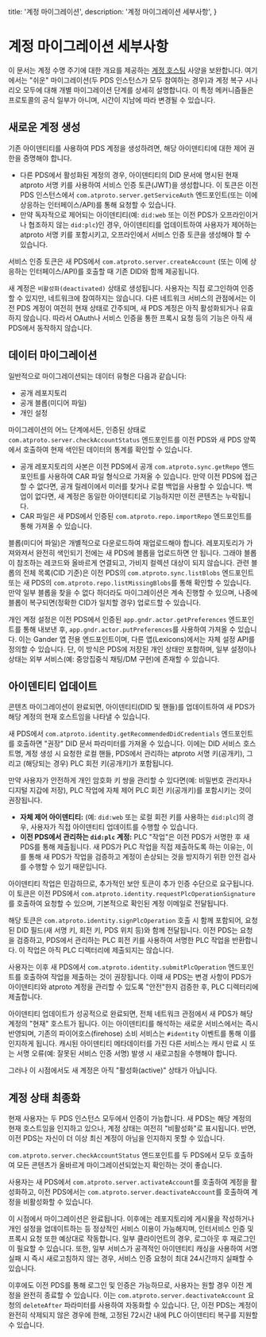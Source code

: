   title: '계정 마이그레이션',
  description: '계정 마이그레이션 세부사항',
}

# 계정 마이그레이션 세부사항

이 문서는 계정 수명 주기에 대한 개요를 제공하는 [계정 호스팅](/specs/account) 사양을 보완합니다. 여기에서는 "쉬운" 마이그레이션(두 PDS 인스턴스가 모두 참여하는 경우)과 계정 복구 시나리오 모두에 대해 개별 마이그레이션 단계를 상세히 설명합니다. 이 특정 메커니즘들은 프로토콜의 공식 일부가 아니며, 시간이 지남에 따라 변경될 수 있습니다.

## 새로운 계정 생성

기존 아이덴티티를 사용하여 PDS 계정을 생성하려면, 해당 아이덴티티에 대한 제어 권한을 증명해야 합니다.

- 다른 PDS에서 활성화된 계정의 경우, 아이덴티티의 DID 문서에 명시된 현재 atproto 서명 키를 사용하여 서비스 인증 토큰(JWT)을 생성합니다. 이 토큰은 이전 PDS 인스턴스에서 `com.atproto.server.getServiceAuth` 엔드포인트(또는 이에 상응하는 인터페이스/API)를 통해 요청할 수 있습니다.
- 만약 독자적으로 제어되는 아이덴티티(예: `did:web` 또는 이전 PDS가 오프라인이거나 협조하지 않는 `did:plc`)인 경우, 아이덴티티를 업데이트하여 사용자가 제어하는 atproto 서명 키를 포함시키고, 오프라인에서 서비스 인증 토큰을 생성해야 할 수 있습니다.

서비스 인증 토큰은 새 PDS에서 `com.atproto.server.createAccount` (또는 이에 상응하는 인터페이스/API)를 호출할 때 기존 DID와 함께 제공됩니다.

새 계정은 `비활성화(deactivated)` 상태로 생성됩니다. 사용자는 직접 로그인하여 인증할 수 있지만, 네트워크에 참여하지는 않습니다. 다른 네트워크 서비스의 관점에서는 이전 PDS 계정이 여전히 현재 상태로 간주되며, 새 PDS 계정은 아직 활성화되거나 유효하지 않습니다. 따라서 OAuth나 서비스 인증을 통한 프록시 요청 등의 기능은 아직 새 PDS에서 동작하지 않습니다.

## 데이터 마이그레이션

일반적으로 마이그레이션되는 데이터 유형은 다음과 같습니다:

- 공개 레포지토리
- 공개 블롭(미디어 파일)
- 개인 설정

마이그레이션의 어느 단계에서든, 인증된 상태로 `com.atproto.server.checkAccountStatus` 엔드포인트를 이전 PDS와 새 PDS 양쪽에서 호출하여 현재 색인된 데이터의 통계를 확인할 수 있습니다.

- 공개 레포지토리의 사본은 이전 PDS에서 공개 `com.atproto.sync.getRepo` 엔드포인트를 사용하여 CAR 파일 형식으로 가져올 수 있습니다. 만약 이전 PDS에 접근할 수 없다면, 공개 릴레이에서 미러를 찾거나 로컬 백업을 사용할 수 있습니다. 백업이 없다면, 새 계정은 동일한 아이덴티티로 기능하지만 이전 콘텐츠는 누락됩니다.
- CAR 파일은 새 PDS에서 인증된 `com.atproto.repo.importRepo` 엔드포인트를 통해 가져올 수 있습니다.

블롭(미디어 파일)은 개별적으로 다운로드하여 재업로드해야 합니다. 레포지토리가 가져와져서 완전히 색인되기 전에는 새 PDS에 블롭을 업로드하면 안 됩니다. 그래야 블롭이 참조하는 레코드와 올바르게 연결되고, 가비지 컬렉션 대상이 되지 않습니다. 관련 블롭의 전체 목록(CID 기준)은 이전 PDS의 `com.atproto.sync.listBlobs` 엔드포인트 또는 새 PDS의 `com.atproto.repo.listMissingBlobs`를 통해 확인할 수 있습니다. 만약 일부 블롭을 찾을 수 없다 하더라도 마이그레이션은 계속 진행할 수 있으며, 나중에 블롭이 복구되면(정확한 CID가 일치할 경우) 업로드할 수 있습니다.

개인 계정 설정은 이전 PDS에서 인증된 `app.gndr.actor.getPreferences` 엔드포인트를 통해 내보낸 후, `app.gndr.actor.putPreferences`를 사용하여 가져올 수 있습니다. 이는 Gander 앱 전용 엔드포인트이며, 다른 앱(Lexicons)에서는 자체 설정 API를 정의할 수 있습니다. 단, 이 방식은 PDS에 저장된 개인 상태만 포함하며, 일부 설정이나 상태는 외부 서비스(예: 중앙집중식 채팅/DM 구현)에 존재할 수 있습니다.

## 아이덴티티 업데이트

콘텐츠 마이그레이션이 완료되면, 아이덴티티(DID 및 핸들)를 업데이트하여 새 PDS가 해당 계정의 현재 호스트임을 나타낼 수 있습니다.

새 PDS에서 `com.atproto.identity.getRecommendedDidCredentials` 엔드포인트를 호출하면 "권장" DID 문서 파라미터를 가져올 수 있습니다. 이에는 DID 서비스 호스트명, 계정 생성 시 요청한 로컬 핸들, PDS에서 관리하는 atproto 서명 키(공개키), 그리고 (해당되는 경우) PLC 회전 키(공개키)가 포함됩니다.

만약 사용자가 안전하게 개인 암호화 키 쌍을 관리할 수 있다면(예: 비밀번호 관리자나 디지털 지갑에 저장), PLC 작업에 자체 제어 PLC 회전 키(공개키)를 포함시키는 것이 권장됩니다.

- **자체 제어 아이덴티티:** (예: `did:web` 또는 로컬 회전 키를 사용하는 `did:plc`)의 경우, 사용자가 직접 아이덴티티 업데이트를 수행할 수 있습니다.
- **이전 PDS에서 관리하는 `did:plc` 계정:** PLC "작업"은 이전 PDS가 서명한 후 새 PDS를 통해 제출됩니다. 새 PDS가 PLC 작업을 직접 제출하도록 하는 이유는, 이를 통해 새 PDS가 작업을 검증하고 계정이 손상되는 것을 방지하기 위한 안전 검사를 수행할 수 있기 때문입니다.

아이덴티티 작업은 민감하므로, 추가적인 보안 토큰이 추가 인증 수단으로 요구됩니다. 이 토큰은 이전 PDS에서 `com.atproto.identity.requestPlcOperationSignature`를 호출하여 요청할 수 있으며, 기본적으로 확인된 계정 이메일로 전달됩니다.

해당 토큰은 `com.atproto.identity.signPlcOperation` 호출 시 함께 포함되어, 요청된 DID 필드(새 서명 키, 회전 키, PDS 위치 등)와 함께 전달됩니다. 이전 PDS는 요청을 검증하고, PDS에서 관리하는 PLC 회전 키를 사용하여 서명한 PLC 작업을 반환합니다. 이 작업은 아직 PLC 디렉터리에 제출되지는 않습니다.

사용자는 이후 새 PDS에서 `com.atproto.identity.submitPlcOperation` 엔드포인트를 호출하여 작업을 제출하는 것이 권장됩니다. 이때 새 PDS는 변경 사항이 PDS가 아이덴티티와 atproto 계정을 관리할 수 있도록 "안전"한지 검증한 후, PLC 디렉터리에 제출합니다.

아이덴티티 업데이트가 성공적으로 완료되면, 전체 네트워크 관점에서 새 PDS가 해당 계정의 "현재" 호스트가 됩니다. 이는 아이덴티티를 해석하는 새로운 서비스에서는 즉시 반영되며, 기존의 파이어호스(firehose) 소비 서비스는 `#identity` 이벤트를 통해 이를 인지하게 됩니다. 캐시된 아이덴티티 메타데이터를 가진 다른 서비스는 캐시 만료 시 또는 서명 오류(예: 잘못된 서비스 인증 서명) 발생 시 새로고침을 수행해야 합니다.

그러나 이 시점에서도 새 계정은 아직 "활성화(active)" 상태가 아닙니다.

## 계정 상태 최종화

현재 사용자는 두 PDS 인스턴스 모두에서 인증이 가능합니다. 새 PDS는 해당 계정의 현재 호스트임을 인지하고 있으나, 계정 상태는 여전히 "비활성화"로 표시됩니다. 반면, 이전 PDS는 자신이 더 이상 최신 계정이 아님을 인지하지 못할 수 있습니다.

`com.atproto.server.checkAccountStatus` 엔드포인트를 두 PDS에서 모두 호출하여 모든 콘텐츠가 올바르게 마이그레이션되었는지 확인하는 것이 좋습니다.

사용자는 새 PDS에서 `com.atproto.server.activateAccount`를 호출하여 계정을 활성화하고, 이전 PDS에서는 `com.atproto.server.deactivateAccount`를 호출하여 계정을 비활성화할 수 있습니다.

이 시점에서 마이그레이션은 완료됩니다. 이후에는 레포지토리에 게시물을 작성하거나 개인 설정을 업데이트하는 등 정상적인 서비스 이용이 가능해지며, 인터서비스 인증 및 프록시 요청 또한 예상대로 작동합니다. 일부 클라이언트의 경우, 로그아웃 후 재로그인이 필요할 수 있습니다. 또한, 일부 서비스가 공격적인 아이덴티티 캐싱을 사용하여 서명 실패 시 즉시 새로고침하지 않는 경우, 서비스 인증 요청이 최대 24시간까지 실패할 수 있습니다.

이후에도 이전 PDS를 통해 로그인 및 인증은 가능하므로, 사용자는 원할 경우 이전 계정을 완전히 종료할 수 있습니다. 이는 `com.atproto.server.deactivateAccount` 요청의 `deleteAfter` 파라미터를 사용하여 자동화할 수 있습니다. 단, 이전 PDS는 계정이 완전히 삭제되지 않은 경우에 한해, 고정된 72시간 내에 PLC 아이덴티티 복구를 지원할 수 있습니다.
